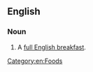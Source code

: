==English==

===Noun===
{{en-noun|head=[[full]] [[English]]|-|es}}

# {{label|en|idiomatic}} A [[full English breakfast]].

[[Category:en:Foods]]